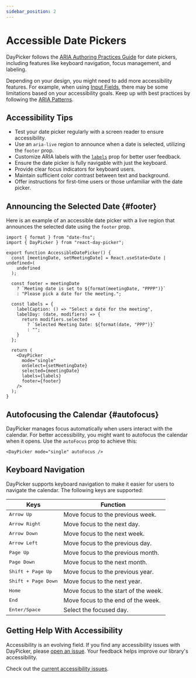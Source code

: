 ```yaml
---
sidebar_position: 2
---
```


# Accessible Date Pickers

DayPicker follows the [ARIA Authoring Practices Guide](https://www.w3.org/WAI/ARIA/apg/patterns/dialog-modal/examples/datepicker-dialog/) for date pickers, including features like keyboard navigation, focus management, and labeling.

Depending on your design, you might need to add more accessibility features. For example, when using [Input Fields](../guides/input-fields), there may be some limitations based on your accessibility goals. Keep up with best practices by following the [ARIA Patterns](https://www.w3.org/WAI/ARIA/apg/patterns/).

## Accessibility Tips

- Test your date picker regularly with a screen reader to ensure accessibility.
- Use an `aria-live` region to announce when a date is selected, utilizing the `footer` prop.
- Customize ARIA labels with the [`labels`](../api/interfaces/PropsBase.md#labels) prop for better user feedback.
- Ensure the date picker is fully navigable with just the keyboard.
- Provide clear focus indicators for keyboard users.
- Maintain sufficient color contrast between text and background.
- Offer instructions for first-time users or those unfamiliar with the date picker.

## Announcing the Selected Date {#footer}

Here is an example of an accessible date picker with a live region that announces the selected date using the `footer` prop.

```tsx title="./AccessibleDatePicker.tsx"
import { format } from "date-fns";
import { DayPicker } from "react-day-picker";

export function AccessibleDatePicker() {
  const [meetingDate, setMeetingDate] = React.useState<Date | undefined>(
    undefined
  );

  const footer = meetingDate
    ? `Meeting date is set to ${format(meetingDate, "PPPP")}`
    : "Please pick a date for the meeting.";

  const labels = {
    labelCaption: () => "Select a date for the meeting",
    labelDay: (date, modifiers) => {
      return modifiers.selected
        ? `Selected Meeting Date: ${format(date, "PPP")}`
        : "";
    }
  };

  return (
    <DayPicker
      mode="single"
      onSelect={setMeetingDate}
      selected={meetingDate}
      labels={labels}
      footer={footer}
    />
  );
}
```

<BrowserWindow>
  <Examples.AccessibleDatePicker />
</BrowserWindow>

## Autofocusing the Calendar {#autofocus}

DayPicker manages focus automatically when users interact with the calendar. For better accessibility, you might want to autofocus the calendar when it opens. Use the `autoFocus` prop to achieve this:

```tsx
<DayPicker mode="single" autoFocus />
```

## Keyboard Navigation

DayPicker supports keyboard navigation to make it easier for users to navigate the calendar. The following keys are supported:

| Keys                         | Function                             |
| ---------------------------- | ------------------------------------ |
| <kbd>Arrow Up</kbd>          | Move focus to the previous week.     |
| <kbd>Arrow Right</kbd>       | Move focus to the next day.          |
| <kbd>Arrow Down</kbd>        | Move focus to the next week.         |
| <kbd>Arrow Left</kbd>        | Move focus to the previous day.      |
| <kbd>Page Up</kbd>           | Move focus to the previous month.    |
| <kbd>Page Down</kbd>         | Move focus to the next month.        |
| <kbd>Shift + Page Up</kbd>   | Move focus to the previous year.     |
| <kbd>Shift + Page Down</kbd> | Move focus to the next year.         |
| <kbd>Home</kbd>              | Move focus to the start of the week. |
| <kbd>End</kbd>               | Move focus to the end of the week.   |
| <kbd>Enter/Space</kbd>       | Select the focused day.              |

## Getting Help With Accessibility

Accessibility is an evolving field. If you find any accessibility issues with DayPicker, please [open an issue](https://github.com/gpbl/react-day-picker/issues/new/choose). Your feedback helps improve our library's accessibility.

Check out the [current accessibility issues](https://github.com/gpbl/react-day-picker/issues?q=is%3Aopen+label%3Aaccessibility+sort%3Aupdated-desc).

